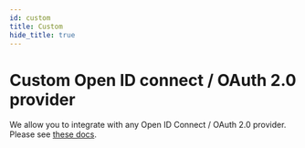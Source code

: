 ```yaml
---
id: custom
title: Custom
hide_title: true
---
```


# Custom Open ID connect / OAuth 2.0 provider

We allow you to integrate with any Open ID Connect / OAuth 2.0 provider. Please see [these docs](/docs/thirdparty/common-customizations/sign-in-and-up/custom-providers).